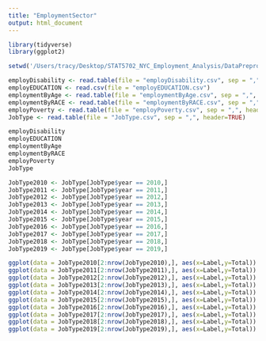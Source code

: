 ```yaml
---
title: "EmploymentSector"
output: html_document
---
```

```r
library(tidyverse)
library(ggplot2)
```
```r

setwd('/Users/tracy/Desktop/STAT5702_NYC_Employment_Analysis/DataPreprocessing/Data/employment')

employDisability <- read.table(file = "employDisability.csv", sep = ",", header=TRUE)
employEDUCATION <- read.csv(file = "employEDUCATION.csv")
employmentByAge <- read.table(file = "employmentByAge.csv", sep = ",", header=TRUE)
employmentByRACE <- read.table(file = "employmentByRACE.csv", sep = ",", header=TRUE)
employPoverty <- read.table(file = "employPoverty.csv", sep = ",", header=TRUE)
JobType <- read.table(file = "JobType.csv", sep = ",", header=TRUE)
```
```r
employDisability 
employEDUCATION 
employmentByAge 
employmentByRACE 
employPoverty
JobType 
```

```r

JobType2010 <- JobType[JobType$year == 2010,]
JobType2011 <- JobType[JobType$year == 2011,]
JobType2012 <- JobType[JobType$year == 2012,]
JobType2013 <- JobType[JobType$year == 2013,]
JobType2014 <- JobType[JobType$year == 2014,]
JobType2015 <- JobType[JobType$year == 2015,]
JobType2016 <- JobType[JobType$year == 2016,]
JobType2017 <- JobType[JobType$year == 2017,]
JobType2018 <- JobType[JobType$year == 2018,]
JobType2019 <- JobType[JobType$year == 2019,]

ggplot(data = JobType2010[2:nrow(JobType2010),], aes(x=Label,y=Total)) + geom_bar(stat = 'identity') + scale_x_discrete(labels = function(x) str_wrap(x, width = 10))
ggplot(data = JobType2011[2:nrow(JobType2011),], aes(x=Label,y=Total)) + geom_bar(stat = 'identity') + scale_x_discrete(labels = function(x) str_wrap(x, width = 10))
ggplot(data = JobType2012[2:nrow(JobType2012),], aes(x=Label,y=Total)) + geom_bar(stat = 'identity') + scale_x_discrete(labels = function(x) str_wrap(x, width = 10))
ggplot(data = JobType2013[2:nrow(JobType2013),], aes(x=Label,y=Total)) + geom_bar(stat = 'identity') + scale_x_discrete(labels = function(x) str_wrap(x, width = 10))
ggplot(data = JobType2014[2:nrow(JobType2014),], aes(x=Label,y=Total)) + geom_bar(stat = 'identity') + scale_x_discrete(labels = function(x) str_wrap(x, width = 10))
ggplot(data = JobType2015[2:nrow(JobType2015),], aes(x=Label,y=Total)) + geom_bar(stat = 'identity') + scale_x_discrete(labels = function(x) str_wrap(x, width = 10))
ggplot(data = JobType2016[2:nrow(JobType2016),], aes(x=Label,y=Total)) + geom_bar(stat = 'identity') + scale_x_discrete(labels = function(x) str_wrap(x, width = 10))
ggplot(data = JobType2017[2:nrow(JobType2017),], aes(x=Label,y=Total)) + geom_bar(stat = 'identity') + scale_x_discrete(labels = function(x) str_wrap(x, width = 10))
ggplot(data = JobType2018[2:nrow(JobType2018),], aes(x=Label,y=Total)) + geom_bar(stat = 'identity') + scale_x_discrete(labels = function(x) str_wrap(x, width = 10))
ggplot(data = JobType2019[2:nrow(JobType2019),], aes(x=Label,y=Total)) + geom_bar(stat = 'identity') + scale_x_discrete(labels = function(x) str_wrap(x, width = 10))

```





